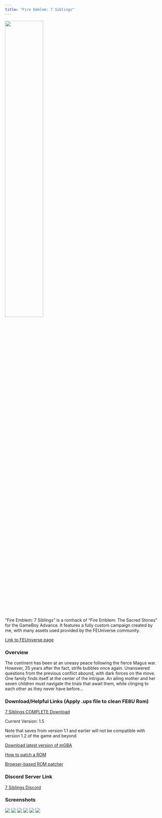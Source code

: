 ```yaml
---
title: "Fire Emblem: 7 Siblings"
---
```


<img src="media/title_big.png" style="width:50%">

"Fire Emblem: 7 Siblings" is a romhack of "Fire Emblem: The Sacred Stones" for the GameBoy Advance. It features a fully custom campaign created by me, with many assets used provided by the FEUniverse community.

<a href="https://feuniverse.us/t/fe8-fire-emblem-7-siblings-complete-let-the-feast-begin/5015">Link to FEUniverse page</a>

### Overview 

The continent has been at an uneasy peace following the fierce Magus war. However, 25 years after the fact, strife bubbles once again. Unanswered questions from the previous conflict abound, with dark forces on the move. One family finds itself at the center of the intrigue. An ailing mother and her seven children must navigate the trials that await them, while clinging to each other as they never have before...

### Download/Helpful Links (Apply .ups file to clean FE8U Rom)

<a href="https://www.dropbox.com/s/40g41dvx7pb3sjv/7S_COMPLETE.zip?dl=0">7 Siblings COMPLETE Download</a>

Current Version: 1.5

Note that saves from version 1.1 and earlier will not be compatible with version 1.2 of the game and beyond

<a href="https://mgba.io/downloads.html">Download latest version of mGBA</a>

<a href="https://feuniverse.us/t/how-to-patch-a-rom-v5/10329">How to patch a ROM</a>

<a href="https://www.marcrobledo.com/RomPatcher.js/">Browser-based ROM patcher</a>

### Discord Server Link

<a href="https://discord.com/invite/UVVRkcb">7 Siblings Discord</a>

### Screenshots

<img src="media/prologue_map.png"> <img src="media/arianna_shoot_monster.png">
<img src="media/continent_art.png"> <img src="media/custom_nancy_anim.png">
<img src="media/5x_gaiden_chapter.png"> <img src="media/will_fire.gif">

